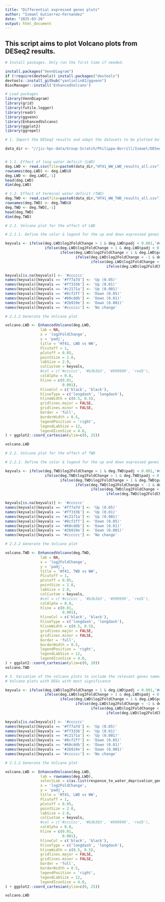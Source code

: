 ---
title: "Differential expressed genes plots"
author: "Ismael Gutierrez-Fernandez"
date: "2025-03-26"
output: html_document
---

## This script aims to plot Volcano plots from DESeq2 results.

```{r}
# Install packages. Only run the first time if needed.

install.packages("VennDiagram")
if (!require(devtools)) install.packages("devtools")
devtools::install_github("yanlinlin82/ggvenn")
BiocManager::install('EnhancedVolcano')
```

```{r}
# Load packages
library(VennDiagram)
library(grid)
library(futile.logger)
library(readr)
library(ggvenn)
library(EnhancedVolcano)
library(ggplot2)
library(ggrepel)
```

```{r}
# 1. Import the DESeq2 results and adapt the datasets to be plotted below

data_dir <- "//jic-hpc-data/Group-Scratch/Philippa-Borrill/Ismael/DESeq2/HT41x2_water_deficits/" # Define the patway were the results are saved


# 1.1. Effect of long water deficit (LWD)
deg.LWD <- read.csv(file=paste0(data_dir,"HT41_WW_LWD_results_all.csv"), sep = ",")
rownames(deg.LWD) <- deg.LWD$X
deg.LWD <- deg.LWD[,-1]
head(deg.LWD)
dim(deg.LWD)

# 1.2. Effect of terminal water deficit (TWD)
deg.TWD <- read.csv(file=paste0(data_dir,"HT41_WW_TWD_results_all.csv"), sep = ",")
rownames(deg.TWD) <- deg.TWD$X
deg.TWD <- deg.TWD[,-1]
head(deg.TWD)
dim(deg.TWD)
```

```{r}
# 2.1. Volcano plot for the effect of LWD

# 2.1.1. Define the color & legend for the up and down expressed genes based on padj value

keyvals <- ifelse(deg.LWD$log2FoldChange > 1 & deg.LWD$padj < 0.001,'#c2171a',
                  ifelse(deg.LWD$log2FoldChange > 1 & deg.LWD$padj < 0.01,'#ff3336',
                         ifelse(deg.LWD$log2FoldChange > 1 & deg.LWD$padj < 0.05,'#ff7a7d',
                                ifelse(deg.LWD$log2FoldChange < -1 & deg.LWD$padj < 0.001,'#2b919e',
                                       ifelse(deg.LWD$log2FoldChange < -1 & deg.LWD$padj < 0.01,'#60cddb',
                                              ifelse(deg.LWD$log2FoldChange < -1 & deg.LWD$padj < 0.05,'#8cf2ff','#cccccc'))))))

keyvals[is.na(keyvals)] <- '#cccccc'
names(keyvals)[keyvals == '#ff7a7d'] <- 'Up (0.05)'
names(keyvals)[keyvals == '#ff3336'] <- 'Up (0.01)'
names(keyvals)[keyvals == '#c2171a'] <- 'Up (0.001)'
names(keyvals)[keyvals == '#8cf2ff'] <- 'Down (0.05)'
names(keyvals)[keyvals == '#60cddb'] <- 'Down (0.01)'
names(keyvals)[keyvals == '#2b919e'] <- 'Down (0.001)'
names(keyvals)[keyvals == '#cccccc'] <- 'No change'

# 2.1.2 Generate the Volcano plot

volcano.LWD <- EnhancedVolcano(deg.LWD,
                lab = NA,
                x = 'log2FoldChange',
                y = 'padj',
                title = 'HT41, LWD vs WW',
                FCcutoff = 1,
                pCutoff = 0.05,
                pointSize = 2.0,
                labSize = 2.0,
                colCustom = keyvals,
                #col = c('#cccccc', '#b3b3b3', '#999999', 'red3'),
                colAlpha = 0.8,
                hline = c(0.01,
                          0.001),
                hlineCol = c('black', 'black'),
                hlineType = c('longdash', 'longdash'),
                hlineWidth = c(0.5, 0.5),
                gridlines.major = FALSE,
                gridlines.minor = FALSE,
                border = 'full',
                borderWidth = 0.5,
                legendPosition = 'right',
                legendLabSize = 12,
                legendIconSize = 4.0,
) + ggplot2::coord_cartesian(ylim=c(0, 25))

volcano.LWD


```

```{r}
# 2.2. Volcano plot for the effect of TWD

# 2.2.1. Define the color & legend for the up and down expressed genes based on padj value

keyvals <- ifelse(deg.TWD$log2FoldChange > 1 & deg.TWD$padj < 0.001,'#c2171a',
                  ifelse(deg.TWD$log2FoldChange > 1 & deg.TWD$padj < 0.01,'#ff3336',
                         ifelse(deg.TWD$log2FoldChange > 1 & deg.TWD$padj < 0.05,'#ff7a7d',
                                ifelse(deg.TWD$log2FoldChange < -1 & deg.TWD$padj < 0.001,'#2b919e',
                                       ifelse(deg.TWD$log2FoldChange < -1 & deg.TWD$padj < 0.01,'#60cddb',
                                              ifelse(deg.TWD$log2FoldChange < -1 & deg.TWD$padj < 0.05,'#8cf2ff','#cccccc'))))))

keyvals[is.na(keyvals)] <- '#cccccc'
names(keyvals)[keyvals == '#ff7a7d'] <- 'Up (0.05)'
names(keyvals)[keyvals == '#ff3336'] <- 'Up (0.01)'
names(keyvals)[keyvals == '#c2171a'] <- 'Up (0.001)'
names(keyvals)[keyvals == '#8cf2ff'] <- 'Down (0.05)'
names(keyvals)[keyvals == '#60cddb'] <- 'Down (0.01)'
names(keyvals)[keyvals == '#2b919e'] <- 'Down (0.001)'
names(keyvals)[keyvals == '#cccccc'] <- 'No change'

# 2.2.2 Generate the Volcano plot

volcano.TWD <- EnhancedVolcano(deg.TWD,
                lab = NA,
                x = 'log2FoldChange',
                y = 'padj',
                title = 'HT41, TWD vs WW',
                FCcutoff = 1,
                pCutoff = 0.05,
                pointSize = 2.0,
                labSize = 2.0,
                colCustom = keyvals,
                #col = c('#cccccc', '#b3b3b3', '#999999', 'red3'),
                colAlpha = 0.8,
                hline = c(0.01,
                          0.001),
                hlineCol = c('black', 'black'),
                hlineType = c('longdash', 'longdash'),
                hlineWidth = c(0.5, 0.5),
                gridlines.major = FALSE,
                gridlines.minor = FALSE,
                border = 'full',
                borderWidth = 0.5,
                legendPosition = 'right',
                legendLabSize = 12,
                legendIconSize = 4.0,
) + ggplot2::coord_cartesian(ylim=c(0, 20))
volcano.TWD
```

```{r}
# 3. Variation of the volcano plots to include the relevant genes names (work in pogress)
# Volcano plots with DEGs with most significance

keyvals <- ifelse(deg.LWD$log2FoldChange > 1 & deg.LWD$padj < 0.001,'#c2171a',
                  ifelse(deg.LWD$log2FoldChange > 1 & deg.LWD$padj < 0.01,'#ff3336',
                         ifelse(deg.LWD$log2FoldChange > 1 & deg.LWD$padj < 0.05,'#ff7a7d',
                                ifelse(deg.LWD$log2FoldChange < -1 & deg.LWD$padj < 0.001,'#2b919e',
                                       ifelse(deg.LWD$log2FoldChange < -1 & deg.LWD$padj < 0.01,'#60cddb',
                                              ifelse(deg.LWD$log2FoldChange < -1 & deg.LWD$padj < 0.05,'#8cf2ff','#cccccc'))))))

keyvals[is.na(keyvals)] <- '#cccccc'
names(keyvals)[keyvals == '#ff7a7d'] <- 'Up (0.05)'
names(keyvals)[keyvals == '#ff3336'] <- 'Up (0.01)'
names(keyvals)[keyvals == '#c2171a'] <- 'Up (0.001)'
names(keyvals)[keyvals == '#8cf2ff'] <- 'Down (0.05)'
names(keyvals)[keyvals == '#60cddb'] <- 'Down (0.01)'
names(keyvals)[keyvals == '#2b919e'] <- 'Down (0.001)'
names(keyvals)[keyvals == '#cccccc'] <- 'No change'

# 2.1.2 Generate the Volcano plot

volcano.LWD <- EnhancedVolcano(deg.LWD,
                lab = rownames(deg.LWD),
                selectLab = c(as.list(response_to_water_deprivation_genes_up$X)),
                x = 'log2FoldChange',
                y = 'padj',
                title = 'HT41, LWD vs WW',
                FCcutoff = 1,
                pCutoff = 0.05,
                pointSize = 2.0,
                labSize = 2.0,
                colCustom = keyvals,
                #col = c('#cccccc', '#b3b3b3', '#999999', 'red3'),
                colAlpha = 0.8,
                hline = c(0.01,
                          0.001),
                hlineCol = c('black', 'black'),
                hlineType = c('longdash', 'longdash'),
                hlineWidth = c(0.5, 0.5),
                gridlines.major = FALSE,
                gridlines.minor = FALSE,
                border = 'full',
                borderWidth = 0.5,
                legendPosition = 'right',
                legendLabSize = 12,
                legendIconSize = 4.0,
) + ggplot2::coord_cartesian(ylim=c(0, 25))

volcano.LWD
```

